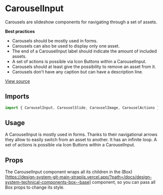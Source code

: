 

<Meta of={CarouselStories} />

# CarouselInput

Carousels are slideshow components for navigating through a set of assets.

**Best practices**

- Carousels should be mostly used in forms.
- Carousels can also be used to display only one asset.
- The end of a CarouselInput label should indicate the amount of included assets.
- A set of actions is possible via Icon Buttons within a CarouselInput.
- Carousels should at least give the possibility to remove an asset from it.
- Carousels don't have any caption but can have a description line.

[View source](https://github.com/strapi/design-system/tree/main/packages/design-system/src/CarouselInput)

## Imports

```js
import { CarouselInput, CarouselSlide, CarouselImage, CarouselActions } from '@strapi/design-system';
```

## Usage

A CarouselInput is mostly used in forms. Thanks to their navigational arrows they allow to easily switch from an asset
to another. It has an infinite loop. A set of actions is possible via Icon Buttons within a CarouselInput.

<Canvas of={CarouselStories.Base} />

<Canvas of={CarouselStories.OneSlideOnly} />

<Canvas of={CarouselStories.BrokenAsset} />

## Props

The CarouselInput component wraps all its children in the
(Box)\[https://design-system-git-main-strapijs.vercel.app/?path=/docs/design-system-technical-components-box--base]
component, so you can pass all Box props to change its style.

<TypeTable of={CarouselInput} />
